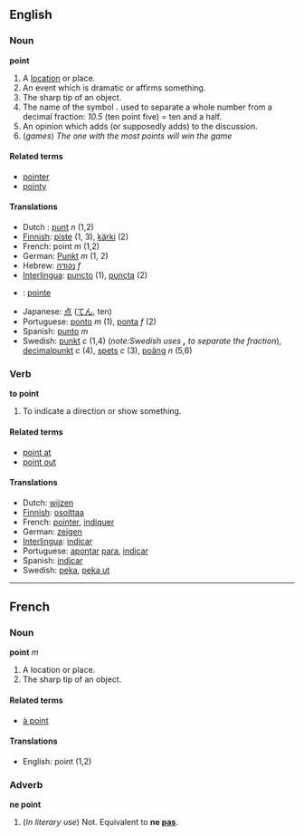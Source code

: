 ==English==
===Noun===
'''point'''

# A [[location]] or place.
# An event which is dramatic or affirms something.
# The sharp tip of an object.
# The name of the symbol '''.''' used to separate a whole number from a decimal fraction: ''10.5'' (ten point five) = ten and a half.
# An opinion which adds (or supposedly adds) to the discussion.
# (''games'') ''The one with the most points will win the game''

====Related terms====
*[[pointer]]
*[[pointy]]

====Translations====

*Dutch : [[punt]] ''n'' (1,2)
*[[Finnish]]: [[piste]] (1, 3), [[kärki]] (2)
*French: point ''m'' (1,2)
*German: [[Punkt]] ''m'' (1, 2)
*Hebrew: [[נקודה]] ''f''
*[[Interlingua]]: [[puncto]] (1), [[puncta]] (2)
*{{ga}}: [[pointe]]
*Japanese: [[点]] ([[てん]], ten)
*Portuguese: [[ponto]] ''m'' (1), [[ponta]] ''f'' (2)
*Spanish: [[punto]] ''m''
*Swedish: [[punkt]] ''c'' (1,4) (''note:Swedish uses ''',''' to separate the fraction''), [[decimalpunkt]] ''c'' (4), [[spets]] ''c'' (3), [[poäng]] ''n'' (5,6)

===Verb===
'''to point'''

#To indicate a direction or show something.

====Related terms====
*[[point at]]
*[[point out]]

====Translations====

*Dutch: [[wijzen]]
*[[Finnish]]: [[osoittaa]]
*French: [[pointer]], [[indiquer]]
*German: [[zeigen]]
*[[Interlingua]]: [[indicar]]
*Portuguese: [[apontar]] [[para]], [[indicar]]
*Spanish: [[indicar]]
*Swedish: [[peka]], [[peka ut]]
----

==French==
===Noun===
'''point''' ''m''

# A location or place.
# The sharp tip of an object.

====Related terms====
*[[à point]]

====Translations====

*English: point (1,2)

===Adverb===
'''ne point'''

# (''In literary use'') Not.  Equivalent to '''ne [[pas]]'''.